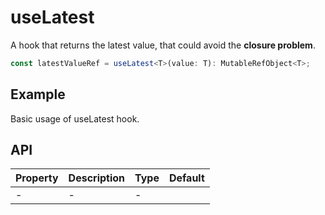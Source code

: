 # useLatest

A hook that returns the latest value, that could avoid the **closure problem**.

```ts
const latestValueRef = useLatest<T>(value: T): MutableRefObject<T>;
```

## Example

Basic usage of useLatest hook.

<Demo src="../../components/hooks/useLatest/demo/Example.tsx" />

## API

| Property | Description | Type | Default |
| -------- | ----------- | ---- | ------- |
| -        | -           | -    |         |
